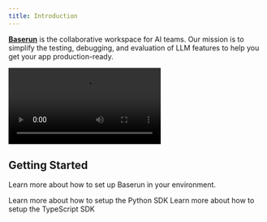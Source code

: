 ```yaml
---
title: Introduction
---
```


**[Baserun](https://baserun.ai)** is the collaborative workspace for AI teams. Our mission is to simplify the testing, debugging, and evaluation of LLM features to help you get your app production-ready.

<Frame>
  <video className="w-full" autoPlay loop>
    <source
      src="https://framerusercontent.com/modules/assets/M8NCUNULDlSXYkSwD5XKS1xulp0~OWa8ff9zoJ54JiC8nDcM-C7_X7nEbwwQ506WAl6n5MY.mp4"
      type="video/mp4"
    />
  </video>
</Frame>

## Getting Started

Learn more about how to set up Baserun in your environment.

<CardGroup cols={2}>
  <Card title="Python" icon="python" href="/python">
    Learn more about how to setup the Python SDK
  </Card>
  <Card title="TypeScript" icon="npm" href="/typescript">
    Learn more about how to setup the TypeScript SDK
  </Card>
</CardGroup>
